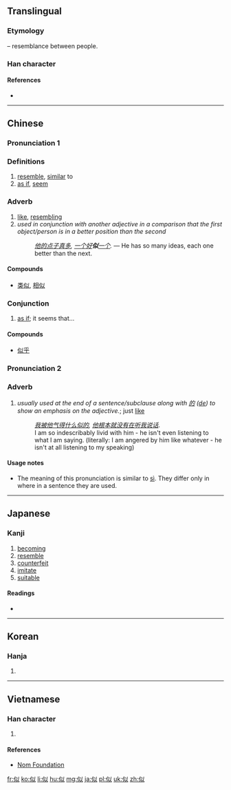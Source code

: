 ==Translingual==
{{stroke order|strokes=7}}

===Etymology===
{{Han compound|人|alt1=亻|t1=person|以|ls=psc|c1=s|c2=p}} – resemblance between people.

===Han character===
{{Han char|rn=9|rad=人|as=05|sn=7|four=2820<sub>0</sub>|canj=人女戈人 (OVIO)|ids=⿰[[亻]][[以]]}}

====References====
* {{Han ref|kx=0097.100|dkj=00485|dj=0205.160|hdz=10127.020|uh=4F3C|ud=20284|bh=A6FC|bd=42748}}

----

==Chinese==
{{zh-forms}}

===Pronunciation 1===
{{zh-pron
|m=sì
|c=ci5
|mc=y
|oc=y
|ma=
|cat=adv
}}

===Definitions===

# [[resemble]], [[similar]] to
# [[as if]], [[seem]]

===Adverb===
{{zh-adv|ts|pin=sì|pint=si4}}

# [[like]], [[resembling]]
# ''used in conjunction with another adjective in a comparison that the first object/person is in a better position than the second''
#: ''[[他]][[的]][[点子]][[真]][[多]], [[一个]][[好]]'''似'''[[一个]].'' &mdash; He has so many ideas, each one better than the next.

====Compounds====
* {{sense|like}} [[类似]], [[相似]]

===Conjunction===
{{zh-con|ts|pin=sì|pint=si4}}

# [[as if]]; it seems that...

====Compounds====
* {{sense|as if}} [[似乎]]

===Pronunciation 2===
{{zh-pron
|m=shì
|c=
|ma=
|cat=conj
}}

===Adverb===
{{zh-adj|ts|pin=shì|pint=shi4}}

# ''usually used at the end of a sentence/subclause along with [[的]] ([[de]]) to show an emphasis on the adjective.''; just [[like]]
#: ''[[我]][[被]][[他]][[气]][[得]][[什么]][[似]][[的]], [[他]][[根本]][[就]][[没有]][[在]][[听]][[我]][[说话]]''.
#: I am so indescribably livid with him - he isn't even listening to what I am saying. (literally: I am angered by him like whatever - he isn't at all listening to my speaking)

====Usage notes====
* The meaning of this pronunciation is similar to [[sì]]. They differ only in where in a sentence they are used.

----

==Japanese==

===Kanji===
{{ja-kanji|grade=5|rs=人05}}

# [[becoming]]
# [[resemble]]
# [[counterfeit]]
# [[imitate]]
# [[suitable]]

====Readings====
* {{ja-readings|goon=[[じ]] (ji)|kanon=[[し]] (shi) {{non-joyo-reading}}|kun=[[にる]] (niru)}}

----

==Korean==

===Hanja===
{{ko-hanja|hangeul=사|rv=sa|mr=sa}}

# {{defn|lang=ko|sort=人05}}

----

==Vietnamese==

===Han character===
{{vi-hantu|[[tự]], [[tợ]], [[tựa]], [[từa]]|rs=人05}}

# {{defn|lang=vi|sort=人05}}

====References====
* [http://nomfoundation.org/common/nom_details.php?codepoint=4f3c Nom Foundation]

[[fr:似]]
[[ko:似]]
[[li:似]]
[[hu:似]]
[[mg:似]]
[[ja:似]]
[[pl:似]]
[[uk:似]]
[[zh:似]]